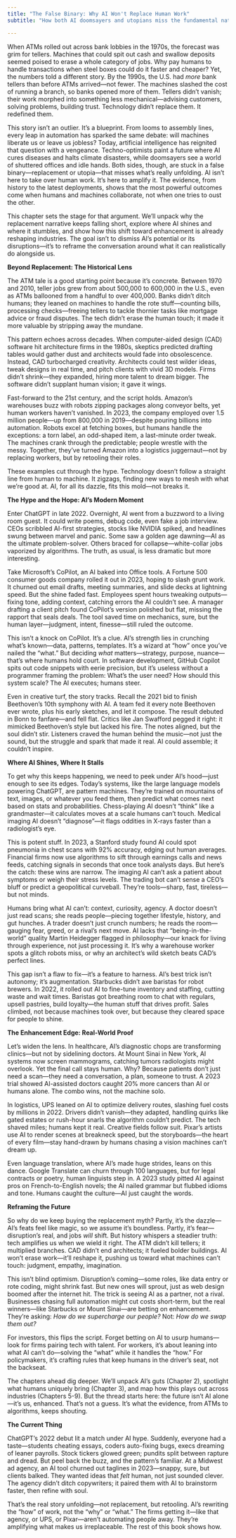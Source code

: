 ```yaml
---
title: "The False Binary: Why AI Won't Replace Human Work"
subtitle: "How both AI doomsayers and utopians miss the fundamental nature of human-AI interaction"

---
```

When ATMs rolled out across bank lobbies in the 1970s, the forecast was grim for tellers. Machines that could spit out cash and swallow deposits seemed poised to erase a whole category of jobs. Why pay humans to handle transactions when steel boxes could do it faster and cheaper? Yet, the numbers told a different story. By the 1990s, the U.S. had *more* bank tellers than before ATMs arrived—not fewer. The machines slashed the cost of running a branch, so banks opened more of them. Tellers didn’t vanish; their work morphed into something less mechanical—advising customers, solving problems, building trust. Technology didn’t replace them. It redefined them.

This story isn’t an outlier. It’s a blueprint. From looms to assembly lines, every leap in automation has sparked the same debate: will machines liberate us or leave us jobless? Today, artificial intelligence has reignited that question with a vengeance. Techno-optimists paint a future where AI cures diseases and halts climate disasters, while doomsayers see a world of shuttered offices and idle hands. Both sides, though, are stuck in a false binary—replacement or utopia—that misses what’s really unfolding. AI isn’t here to take over human work. It’s here to amplify it. The evidence, from history to the latest deployments, shows that the most powerful outcomes come when humans and machines collaborate, not when one tries to oust the other.

This chapter sets the stage for that argument. We’ll unpack why the replacement narrative keeps falling short, explore where AI shines and where it stumbles, and show how this shift toward enhancement is already reshaping industries. The goal isn’t to dismiss AI’s potential or its disruptions—it’s to reframe the conversation around what it can realistically do alongside us.

**Beyond Replacement: The Historical Lens**

The ATM tale is a good starting point because it’s concrete. Between 1970 and 2010, teller jobs grew from about 500,000 to 600,000 in the U.S., even as ATMs ballooned from a handful to over 400,000. Banks didn’t ditch humans; they leaned on machines to handle the rote stuff—counting bills, processing checks—freeing tellers to tackle thornier tasks like mortgage advice or fraud disputes. The tech didn’t erase the human touch; it made it more valuable by stripping away the mundane.

This pattern echoes across decades. When computer-aided design (CAD) software hit architecture firms in the 1980s, skeptics predicted drafting tables would gather dust and architects would fade into obsolescence. Instead, CAD turbocharged creativity. Architects could test wilder ideas, tweak designs in real time, and pitch clients with vivid 3D models. Firms didn’t shrink—they expanded, hiring more talent to dream bigger. The software didn’t supplant human vision; it gave it wings.

Fast-forward to the 21st century, and the script holds. Amazon’s warehouses buzz with robots zipping packages along conveyor belts, yet human workers haven’t vanished. In 2023, the company employed over 1.5 million people—up from 800,000 in 2019—despite pouring billions into automation. Robots excel at fetching boxes, but humans handle the exceptions: a torn label, an odd-shaped item, a last-minute order tweak. The machines crank through the predictable; people wrestle with the messy. Together, they’ve turned Amazon into a logistics juggernaut—not by replacing workers, but by retooling their roles.

These examples cut through the hype. Technology doesn’t follow a straight line from human to machine. It zigzags, finding new ways to mesh with what we’re good at. AI, for all its dazzle, fits this mold—not breaks it.

**The Hype and the Hope: AI’s Modern Moment**

Enter ChatGPT in late 2022. Overnight, AI went from a buzzword to a living room guest. It could write poems, debug code, even fake a job interview. CEOs scribbled AI-first strategies, stocks like NVIDIA spiked, and headlines swung between marvel and panic. Some saw a golden age dawning—AI as the ultimate problem-solver. Others braced for collapse—white-collar jobs vaporized by algorithms. The truth, as usual, is less dramatic but more interesting.

Take Microsoft’s CoPilot, an AI baked into Office tools. A Fortune 500 consumer goods company rolled it out in 2023, hoping to slash grunt work. It churned out email drafts, meeting summaries, and slide decks at lightning speed. But the shine faded fast. Employees spent hours tweaking outputs—fixing tone, adding context, catching errors the AI couldn’t see. A manager drafting a client pitch found CoPilot’s version polished but flat, missing the rapport that seals deals. The tool saved time on mechanics, sure, but the human layer—judgment, intent, finesse—still ruled the outcome.

This isn’t a knock on CoPilot. It’s a clue. AI’s strength lies in crunching what’s known—data, patterns, templates. It’s a wizard at “how” once you’ve nailed the “what.” But deciding *what* matters—strategy, purpose, nuance—that’s where humans hold court. In software development, GitHub Copilot spits out code snippets with eerie precision, but it’s useless without a programmer framing the problem: What’s the user need? How should this system scale? The AI executes; humans steer.

Even in creative turf, the story tracks. Recall the 2021 bid to finish Beethoven’s 10th symphony with AI. A team fed it every note Beethoven ever wrote, plus his early sketches, and let it compose. The result debuted in Bonn to fanfare—and fell flat. Critics like Jan Swafford pegged it right: it mimicked Beethoven’s style but lacked his fire. The notes aligned, but the soul didn’t stir. Listeners craved the human behind the music—not just the sound, but the struggle and spark that made it real. AI could assemble; it couldn’t inspire.

**Where AI Shines, Where It Stalls**

To get why this keeps happening, we need to peek under AI’s hood—just enough to see its edges. Today’s systems, like the large language models powering ChatGPT, are pattern machines. They’re trained on mountains of text, images, or whatever you feed them, then predict what comes next based on stats and probabilities. Chess-playing AI doesn’t “think” like a grandmaster—it calculates moves at a scale humans can’t touch. Medical imaging AI doesn’t “diagnose”—it flags oddities in X-rays faster than a radiologist’s eye.

This is potent stuff. In 2023, a Stanford study found AI could spot pneumonia in chest scans with 92% accuracy, edging out human averages. Financial firms now use algorithms to sift through earnings calls and news feeds, catching signals in seconds that once took analysts days. But here’s the catch: these wins are narrow. The imaging AI can’t ask a patient about symptoms or weigh their stress levels. The trading bot can’t sense a CEO’s bluff or predict a geopolitical curveball. They’re tools—sharp, fast, tireless—but not minds.

Humans bring what AI can’t: context, curiosity, agency. A doctor doesn’t just read scans; she reads people—piecing together lifestyle, history, and gut hunches. A trader doesn’t just crunch numbers; he reads the room—gauging fear, greed, or a rival’s next move. AI lacks that “being-in-the-world” quality Martin Heidegger flagged in philosophy—our knack for living through experience, not just processing it. It’s why a warehouse worker spots a glitch robots miss, or why an architect’s wild sketch beats CAD’s perfect lines.

This gap isn’t a flaw to fix—it’s a feature to harness. AI’s best trick isn’t autonomy; it’s augmentation. Starbucks didn’t axe baristas for robot brewers. In 2022, it rolled out AI to fine-tune inventory and staffing, cutting waste and wait times. Baristas got breathing room to chat with regulars, upsell pastries, build loyalty—the human stuff that drives profit. Sales climbed, not because machines took over, but because they cleared space for people to shine.

**The Enhancement Edge: Real-World Proof**

Let’s widen the lens. In healthcare, AI’s diagnostic chops are transforming clinics—but not by sidelining doctors. At Mount Sinai in New York, AI systems now screen mammograms, catching tumors radiologists might overlook. Yet the final call stays human. Why? Because patients don’t just need a scan—they need a conversation, a plan, someone to trust. A 2023 trial showed AI-assisted doctors caught 20% more cancers than AI or humans alone. The combo wins, not the machine solo.

In logistics, UPS leaned on AI to optimize delivery routes, slashing fuel costs by millions in 2022. Drivers didn’t vanish—they adapted, handling quirks like gated estates or rush-hour snarls the algorithm couldn’t predict. The tech shaved miles; humans kept it real. Creative fields follow suit. Pixar’s artists use AI to render scenes at breakneck speed, but the storyboards—the heart of every film—stay hand-drawn by humans chasing a vision machines can’t dream up.

Even language translation, where AI’s made huge strides, leans on this dance. Google Translate can churn through 100 languages, but for legal contracts or poetry, human linguists step in. A 2023 study pitted AI against pros on French-to-English novels; the AI nailed grammar but flubbed idioms and tone. Humans caught the culture—AI just caught the words.

**Reframing the Future**

So why do we keep buying the replacement myth? Partly, it’s the dazzle—AI’s feats feel like magic, so we assume it’s boundless. Partly, it’s fear—disruption’s real, and jobs *will* shift. But history whispers a steadier truth: tech amplifies us when we wield it right. The ATM didn’t kill tellers; it multiplied branches. CAD didn’t end architects; it fueled bolder buildings. AI won’t erase work—it’ll reshape it, pushing us toward what machines can’t touch: judgment, empathy, imagination.

This isn’t blind optimism. Disruption’s coming—some roles, like data entry or rote coding, might shrink fast. But new ones will sprout, just as web design boomed after the internet hit. The trick is seeing AI as a partner, not a rival. Businesses chasing full automation might cut costs short-term, but the real winners—like Starbucks or Mount Sinai—are betting on enhancement. They’re asking: *How do we supercharge our people?* Not: *How do we swap them out?*

For investors, this flips the script. Forget betting on AI to usurp humans—look for firms pairing tech with talent. For workers, it’s about leaning into what AI can’t do—solving the “what” while it handles the “how.” For policymakers, it’s crafting rules that keep humans in the driver’s seat, not the backseat.

The chapters ahead dig deeper. We’ll unpack AI’s guts (Chapter 2), spotlight what humans uniquely bring (Chapter 3), and map how this plays out across industries (Chapters 5-9). But the thread starts here: the future isn’t AI alone—it’s us, enhanced. That’s not a guess. It’s what the evidence, from ATMs to algorithms, keeps shouting.

**The Current Thing**

ChatGPT’s 2022 debut lit a match under AI hype. Suddenly, everyone had a taste—students cheating essays, coders auto-fixing bugs, execs dreaming of leaner payrolls. Stock tickers glowed green; pundits split between rapture and dread. But peel back the buzz, and the pattern’s familiar. At a Midwest ad agency, an AI tool churned out taglines in 2023—snappy, sure, but clients balked. They wanted ideas that *felt* human, not just sounded clever. The agency didn’t ditch copywriters; it paired them with AI to brainstorm faster, then refine with soul.

That’s the real story unfolding—not replacement, but retooling. AI’s rewriting the “how” of work, not the “why” or “what.” The firms getting it—like that agency, or UPS, or Pixar—aren’t automating people away. They’re amplifying what makes us irreplaceable. The rest of this book shows how.

